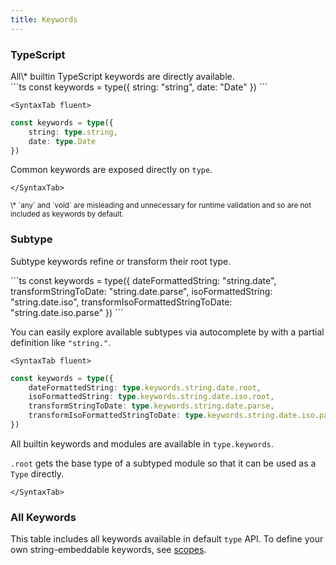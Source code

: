 ```yaml
---
title: Keywords
---
```



### TypeScript

<div>All\* builtin TypeScript keywords are directly available.</div>

<SyntaxTabs>
	<SyntaxTab string>
```ts
const keywords = type({
	string: "string",
	date: "Date"
})
```
	</SyntaxTab>

    <SyntaxTab fluent>

```ts
const keywords = type({
	string: type.string,
	date: type.Date
})
```

Common keywords are exposed directly on `type`.

    </SyntaxTab>

</SyntaxTabs>

<sup>
	\* `any` and `void` are misleading and unnecessary for runtime validation and
	so are not included as keywords by default.
</sup>

### Subtype

Subtype keywords refine or transform their root type.

<SyntaxTabs>
	<SyntaxTab string>
```ts
const keywords = type({
	dateFormattedString: "string.date",
	transformStringToDate: "string.date.parse",
	isoFormattedString: "string.date.iso",
	transformIsoFormattedStringToDate: "string.date.iso.parse"
})
```

You can easily explore available subtypes via autocomplete by with a partial definition like `"string."`.

</SyntaxTab>

    <SyntaxTab fluent>

```ts
const keywords = type({
	dateFormattedString: type.keywords.string.date.root,
	isoFormattedString: type.keywords.string.date.iso.root,
	transformStringToDate: type.keywords.string.date.parse,
	transformIsoFormattedStringToDate: type.keywords.string.date.iso.parse
})
```

All builtin keywords and modules are available in `type.keywords`.

`.root` gets the base type of a subtyped module so that it can be used as a `Type` directly.

    </SyntaxTab>

</SyntaxTabs>

### All Keywords

This table includes all keywords available in default `type` API. To define your own string-embeddable keywords, see [scopes](/docs/scopes).

<AllKeywordTables />
